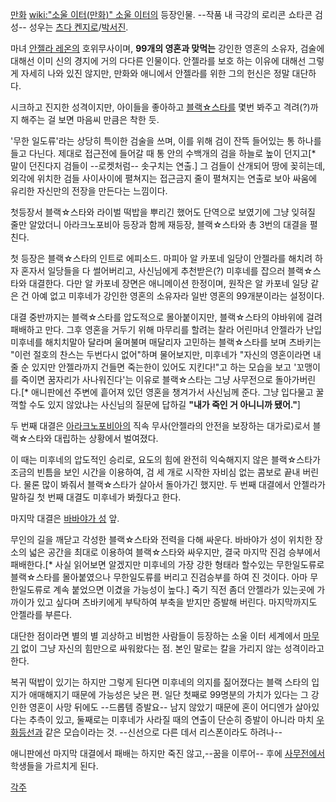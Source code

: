 [[만화]] [[wiki:"소울 이터(만화)" 소울 이터]]의 등장인물. --작품 내 극강의 로리콘 쇼타콘 검성-- 성우는 [[츠다 켄지로]]/[[박서진]].

마녀 [[안젤라 레온]]의 호위무사이며, '''99개의 영혼과 맞먹는''' 강인한 영혼의 소유자, 검술에 대해선 이미 신의 경지에 거의 다다른 인물이다. 안젤라를 보호 하는 이유에 대해선 그렇게 자세히 나와 있진 않지만, 만화와 애니에서 안젤라를 위한 그의 헌신은 정말 대단하다. 

시크하고 진지한 성격이지만, 아이들을 좋아하고 [[블랙☆스타]]를 몇번 봐주고 격려(?)까지 해주는 걸 보면 마음씨 만큼은 착한 듯.

'무한 일도류'라는 상당히 특이한 검술을 쓰며, 이를 위해 검이 잔뜩 들어있는 통 하나를 들고 다닌다. 제대로 접근전에 들어갈 때 통 안의 수백개의 검을 하늘로 높이 던지고[* 말이 던진다지 검들이 --로켓처럼-- 솟구치는 연출.] 그 검들이 산개되어 땅에 꽂히는데, 외각에 위치한 검들 사이사이에 펼쳐지는 접근금지 줄이 펼쳐지는 연출로 보아 싸움에 유리한 자신만의 전장을 만든다는 느낌이다.

첫등장서 블랙☆스타와 라이벌 떡밥을 뿌리긴 했어도 단역으로 보였기에 그냥 잊혀질 줄만 알았더니 아라크노포비아 등장과 함께 재등장, 블랙☆스타와 총 3번의 대결을 펼친다. 

첫 등장은 블랙☆스타의 인트로 에피소드. 마피아 알 카포네 일당이 안젤라를 해치려 하자 혼자서 일당들을 다 썰어버리고, 사신님에게 추천받은(?) 미후네를 잡으러 블랙☆스타와 대결한다. 다만 알 카포네 장면은 애니메이션 한정이며, 원작은 알 카포네 일당 같은 건 아예 없고 미후네가 강인한 영혼의 소유자라 일반 영혼의 99개분이라는 설정이다.

대결 중반까지는 블랙☆스타를 압도적으로 몰아붙이지만, 블랙☆스타의 야바위에 걸려 패배하고 만다. 그후 영혼을 거두기 위해 마무리를 할려는 찰라 어린마녀 안젤라가 난입 미후네를 해치치말아 달라며 울며불며 매달리자 고민하는 블랙☆스타를 보며 츠바키는 "이런 절호의 찬스는 두번다시 없어"하며 물어보지만, 미후네가 "자신의 영혼이라면 내줄 순 있지만 안젤라까지 건들면 죽는한이 있어도 지킨다!"고 하는 모습을 보고 '꼬맹이를 죽이면 꿈자리가 사나워진다'는 이유로 블랙☆스타는 그냥 사무전으로 돌아가버린다.[* 애니판에선 주변에 흩어져 있던 영혼을 챙겨가서 사신님께 준다. 그냥 입다물고 꿀꺽할 수도 있지 않았냐는 사신님의 질문에 답하길 '''"내가 죽인 거 아니니까 됐어."''']

두 번째 대결은 [[아라크노포비아]]의 직속 무사(안젤라의 안전을 보장하는 대가로)로서 블랙☆스타와 대립하는 상황에서 벌여졌다.

이 때는 미후네의 압도적인 승리로, 요도의 힘에 완전히 익숙해지지 않은 블랙☆스타가 조금의 빈틈을 보인 시간을 이용하여, 검 세 개로 시작한 자비심 없는 콤보로 끝내 버린다. 물론 많이 봐줘서 블랙☆스타가 살아서 돌아가긴 했지만. 두 번째 대결에서 안젤라가 말하길 첫 번째 대결도 미후네가 봐줬다고 한다.

마지막 대결은 [[바바야가 성]] 앞.

무인의 길을 깨닫고 각성한 블랙☆스타와 전력을 다해 싸운다. 바바야가 성이 위치한 장소의 넓은 공간을 최대로 이용하여 블랙☆스타와 싸우지만, 결국 마지막 진검 승부에서 패배한다.[* 사실 읽어보면 알겠지만 미후네의 가장 강한 형태라 할수있는 무한일도류로 블랙☆스타를 몰아붙였으나 무한일도류를 버리고 진검승부를 하여 진 것이다. 아마 무한일도류로 계속 붙었으면 이겼을 가능성이 높다.] 죽기 직전 좀더 안젤라가 있는곳에 가까이가 있고 싶다며 츠바키에게 부탁하여 부축을 받지만 증발해 버린다. 마지막까지도 안젤라를 부른다.

대단한 점이라면 별의 별 괴상하고 비범한 사람들이 등장하는 소울 이터 세계에서 [[마무기]] 없이 그냥 자신의 힘만으로 싸워왔다는 점. 본인 말로는 칼을 가리지 않는 성격이라고 한다. 

복귀 떡밥이 있기는 하지만 그렇게 된다면 미후네의 의지를 짊어졌다는 블랙 스타의 입지가 애매해지기 때문에 가능성은 낮은 편. 일단 첫째로 99명분의 가치가 있다는 그 강인한 영혼이 사망 뒤에도 --드롭템 증발요-- 남지 않았기 때문에 혼이 어디엔가 살아있다는 추측이 있고, 둘째로는 미후네가 사라질 때의 연출이 단순히 증발이 아니라 마치 [[우화등선]]과 같은 모습이라는 것. --신선으로 다른 데서 리스폰이라도 하려나--

애니판에선 마지막 대결에서 패배는 하지만 죽진 않고,--꿈을 이루어-- 후에 [[사무전]]에서 학생들을 가르치게 된다.

[[각주]]
